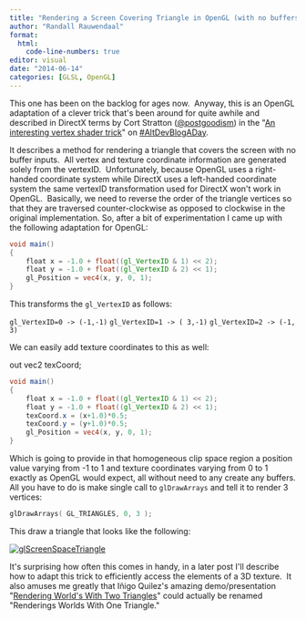 ```yaml
---
title: "Rendering a Screen Covering Triangle in OpenGL (with no buffers)"
author: "Randall Rauwendaal"
format: 
  html:
    code-line-numbers: true
editor: visual
date: "2014-06-14"
categories: [GLSL, OpenGL]
---
```

This one has been on the backlog for ages now.  Anyway, this is an
OpenGL adaptation of a clever trick that\'s been around for quite
awhile and described in DirectX terms by Cort Stratton ([\@postgoodism](http://www.twitter.com/postgoodism)) in the \"[An interesting vertex shader trick](http://www.altdev.co/2011/08/08/interesting-vertex-shader-trick/)\" on [#AltDevBlogADay](http://www.altdev.co/).

It describes a method for rendering a triangle that covers the screen
with no buffer inputs.  All vertex and texture coordinate information
are generated solely from the vertexID.  Unfortunately, because OpenGL
uses a right-handed coordinate system while DirectX uses a left-handed
coordinate system the same vertexID transformation used for DirectX
won\'t work in OpenGL.  Basically, we need to reverse the order of the
triangle vertices so that they are traversed counter-clockwise as
opposed to clockwise in the original implementation. So, after a bit of
experimentation I came up with the following adaptation for OpenGL:

``` glsl
void main()
{
    float x = -1.0 + float((gl_VertexID & 1) << 2);
    float y = -1.0 + float((gl_VertexID & 2) << 1);
    gl_Position = vec4(x, y, 0, 1);
}
```

This transforms the `gl_VertexID` as follows:

`gl_VertexID=0 -> (-1,-1)`
`gl_VertexID=1 -> ( 3,-1)`
`gl_VertexID=2 -> (-1, 3)`

We can easily add texture coordinates to this as well:

out vec2 texCoord;

``` glsl
void main()
{
    float x = -1.0 + float((gl_VertexID & 1) << 2);
    float y = -1.0 + float((gl_VertexID & 2) << 1);
    texCoord.x = (x+1.0)*0.5;
    texCoord.y = (y+1.0)*0.5;
    gl_Position = vec4(x, y, 0, 1);
}
```

Which is going to provide in that homogeneous clip space region a
position value varying from -1 to 1 and texture coordinates varying from
0 to 1 exactly as OpenGL would expect, all without need to any create
any buffers. All you have to do is make single call to `glDrawArrays` and tell it to render 3 vertices:

``` C++
glDrawArrays( GL_TRIANGLES, 0, 3 );
```

This draw a triangle that looks like the following:

[![](https://randallr.files.wordpress.com/2014/06/glscreenspacetriangle1.png?w=705){alt="glScreenSpaceTriangle"}](https://randallr.files.wordpress.com/2014/06/glscreenspacetriangle1.png)

It\'s surprising how often this comes in handy, in a later post I\'ll
describe how to adapt this trick to efficiently access the elements of a
3D texture.  It also amuses me greatly that Iñigo Quilez\'s amazing
demo/presentation \"[Rendering World\'s With Two Triangles](http://www.iquilezles.org/www/material/nvscene2008/nvscene2008.htm)\" could actually be renamed \"Renderings Worlds With One Triangle.\"
